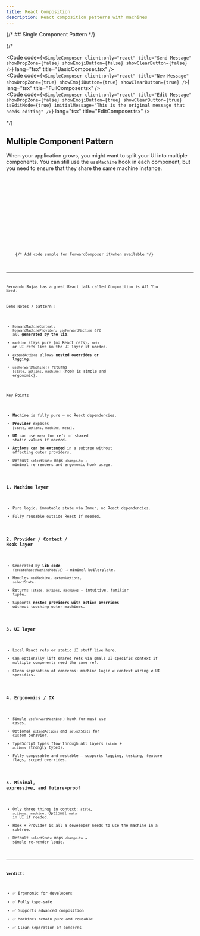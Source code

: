 ```yaml
---
title: React Composition
description: React composition patterns with machines
---
```



{/* ## Single Component Pattern */}

{/* <Tabs>
  <TabItem label="Basic">
    <div class="not-content">
      <SimpleComposer
        client:only="react"
        title="Send Message"
        showDropZone={false}
        showEmojiButton={false}
        showClearButton={false}
      />
    </div>
    <Code code={`<SimpleComposer
        client:only="react"
        title="Send Message"
        showDropZone={false}
        showEmojiButton={false}
        showClearButton={false}
      />`} lang="tsx" title="BasicComposer.tsx" />
  </TabItem>
  <TabItem label="Full Featured">
    <div class="not-content">
      <SimpleComposer
        client:only="react"
        title="New Message"
        showDropZone={true}
        showEmojiButton={true}
        showClearButton={true}
      />
    </div>
    <Code code={`<SimpleComposer
        client:only="react"
        title="New Message"
        showDropZone={true}
        showEmojiButton={true}
        showClearButton={true}
      />`} lang="tsx" title="FullComposer.tsx" />
  </TabItem>
  <TabItem label="Edit Mode (Simple)">
    <div class="not-content">
      <SimpleComposer
        client:only="react"
        title="Edit Message"
        showDropZone={false}
        showEmojiButton={true}
        showClearButton={true}
        isEditMode={true}
        initialMessage="This is the original message that needs editing"
      />
    </div>
    <Code code={`<SimpleComposer
        client:only="react"
        title="Edit Message"
        showDropZone={false}
        showEmojiButton={true}
        showClearButton={true}
        isEditMode={true}
        initialMessage="This is the original message that needs editing"
      />`} lang="tsx" title="EditComposer.tsx" />
  </TabItem>
  
</Tabs> */}



## Multiple Component Pattern

When your application grows, you might want to split your UI into multiple components. You can still use the `useMachine` hook in each component, but you need to ensure that they share the same machine instance.

<Tabs>
  <TabItem label="Channel Composer (Canonical)">
    <div class="not-content">
      <ChannelComposer
        client:only="react"
        channelId="general"
      />
    </div>
    <Code code={ChannelComposerCode} lang="tsx" title="ChannelComposer.tsx" />
  </TabItem>
  <TabItem label="Edit Message Composer (Dialog Pattern)">
    <div class="not-content">
      <EditMessageDemo client:only="react" />
    </div>
    <Code code={EditMessageComposerCode} lang="tsx" title="EditMessageComposer.tsx" />
  </TabItem>
  <TabItem label="Forward Message Composer (Dialog Pattern)">
    <div class="not-content">
      <ForwardMessageDemo client:only="react" />
    </div>
    {/* Add code sample for ForwardComposer if/when available */}
  </TabItem>
</Tabs>

---

Fernando Rojas has a great React talk called Composition is All You Need.

Demo Notes / pattern :

* `ForwardMachineContext`, `ForwardMachineProvider`, `useForwardMachine` are all **generated by the lib**.
* `machine` stays pure (no React refs), `meta` or UI refs live in the UI layer if needed.
* `extendActions` allows **nested overrides or logging**.
* `useForwardMachine()` returns `[state, actions, machine]` (hook is simple and ergonomic).


Key Points 

* **Machine** is fully pure — no React dependencies.
* **Provider** exposes `[state, actions, machine, meta]`.
* **UI** can use `meta` for refs or shared static values if needed.
* **Actions can be extended** in a subtree without affecting outer providers.
* Default `selectState` maps `change.to` → minimal re-renders and ergonomic hook usage.



### 1. **Machine layer**

* Pure logic, immutable state via Immer, no React dependencies.
* Fully reusable outside React if needed.

### 2. **Provider / Context / Hook layer**

* Generated by **lib code** (`createReactMachineModule`) → minimal boilerplate.
* Handles `useMachine`, `extendActions`, `selectState`.
* Returns `[state, actions, machine]` — intuitive, familiar tuple.
* Supports **nested providers with action overrides** without touching outer machines.

### 3. **UI layer**

* Local React refs or static UI stuff live here.
* Can optionally lift shared refs via small UI-specific context if multiple components need the same ref.
* Clean separation of concerns: machine logic ≠ context wiring ≠ UI specifics.

### 4. **Ergonomics / DX**

* Simple `useForwardMachine()` hook for most use cases.
* Optional `extendActions` and `selectState` for custom behavior.
* TypeScript types flow through all layers (`state` + `actions` strongly typed).
* Fully composable and nestable — supports logging, testing, feature flags, scoped overrides.

### 5. **Minimal, expressive, and future-proof**

* Only three things in context: `state`, `actions`, `machine`. Optional `meta` in UI if needed.
* Hook + Provider is all a developer needs to use the machine in a subtree.
* Default `selectState` maps `change.to` → simple re-render logic.

***

**Verdict:**

* ✅ Ergonomic for developers
* ✅ Fully type-safe
* ✅ Supports advanced composition
* ✅ Machines remain pure and reusable
* ✅ Clean separation of concerns

